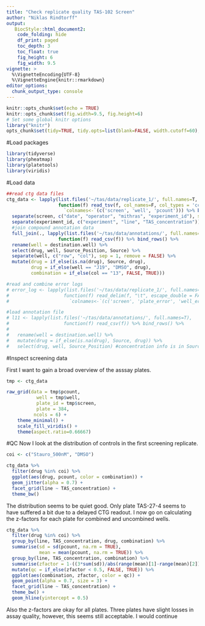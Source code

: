 ```yaml
---
title: "Check replicate quality TAS-102 Screen"
author: "Niklas Rindtorff"
output: 
   BiocStyle::html_document2:
    code_folding: hide
    df_print: paged
    toc_depth: 3
    toc_float: true
    fig_height: 6
    fig_width: 9.5
vignette: >
  %\VignetteEncoding{UTF-8}
  %\VignetteEngine{knitr::rmarkdown}
editor_options: 
  chunk_output_type: console
---
```




```r
knitr::opts_chunk$set(echo = TRUE)
knitr::opts_chunk$set(fig.width=9.5, fig.height=6) 
# Set some global knitr options
library("knitr")
opts_chunk$set(tidy=TRUE, tidy.opts=list(blank=FALSE, width.cutoff=60), cache=TRUE, messages=FALSE)
```

#Load packages

```r
library(tidyverse)
library(pheatmap)
library(platetools)
library(viridis)
```

#Load data

```r
##read ctg data files
ctg_data <- lapply(list.files('~/tas/data/replicate_1/', full.names=T, pattern = "TAS"), 
                   function(f) read_tsv(f, col_names=F, col_types = 'cci') %>%
                     `colnames<-`(c('screen', 'well', 'pcount'))) %>% bind_rows() %>%
  separate(screen, c("date", "operator", "mithras", "experiment_id"), sep = "_", remove = FALSE) %>%
  separate(experiment_id, c("experiment", "line", "TAS_concentration")) %>%
  #join compound annotation data
  full_join(., lapply(list.files('~/tas/data/annotations/', full.names=T), 
                   function(f) read_csv(f)) %>% bind_rows() %>%
  rename(well = destination.well) %>%
  select(drug, well, Source_Position, Source) %>%
  separate(well, c("row", "col"), sep = 1, remove = FALSE) %>%
  mutate(drug = if_else(is.na(drug), Source, drug),
         drug = if_else(well == "J19", "DMSO", drug),
         combination = if_else(col == "13", FALSE, TRUE)))

#read and combine error logs
# error_log <- lapply(list.files('~/tas/data/replicate_1/', full.names=T, pattern = "error"), 
#                    function(f) read_delim(f, "\t", escape_double = FALSE, trim_ws = TRUE) %>%
#                      `colnames<-`(c('screen', 'plate_error', 'well_error'))) %>% bind_rows()

#load annotation file 
# l11 <- lapply(list.files('~/tas/data/annotations/', full.names=T), 
#                    function(f) read_csv(f)) %>% bind_rows() %>%
#   
#   rename(well = destination.well) %>%
#   mutate(drug = if_else(is.na(drug), Source, drug)) %>%
#   select(drug, well, Source_Position) #concentration info is in Source.Position #todo
```
#Inspect screening data

First I want to gain a broad overview of the asssay plates. 

```r
tmp <- ctg_data

raw_grid(data = tmp$pcount,
           well = tmp$well,
           plate_id = tmp$screen,
           plate = 384,
          ncols = 6) + 
    theme_minimal() + 
    scale_fill_viridis() + 
    theme(aspect.ratio=0.66667)
```

#QC
Now I look at the distribution of controls in the first screening replicate.

```r
coi <- c("Stauro_500nM", "DMSO")

ctg_data %>%
  filter(drug %in% coi) %>%
  ggplot(aes(drug, pcount, color = combination)) +
  geom_jitter(alpha = 0.7) + 
  facet_grid(line ~ TAS_concentration) + 
  theme_bw()
```

The distribution seems to be quiet good. Only plate TAS-27-4 seems to have suffered a bit due to a delayed CTG readout. I now go on calculating the z-factors for each plate for combined and uncombined wells. 

```r
ctg_data %>%
  filter(drug %in% coi) %>%
  group_by(line, TAS_concentration, drug, combination) %>%
  summarise(sd = sd(pcount, na.rm = TRUE),
            mean = mean(pcount, na.rm = TRUE)) %>%
  group_by(line, TAS_concentration, combination) %>%
  summarise(zfactor = 1-((3*sum(sd))/abs(range(mean)[1]-range(mean)[2]))) %>%
  mutate(qc = if_else(zfactor < 0.5, FALSE, TRUE)) %>%
  ggplot(aes(combination, zfactor, color = qc)) +
  geom_point(alpha = 0.7, size = 3) + 
  facet_grid(line ~ TAS_concentration) + 
  theme_bw() + 
  geom_hline(yintercept = 0.5)
```

Also the z-factors are okay for all plates. Three plates have slight losses in assay quality, however, this seems still acceptable. I would continue 
